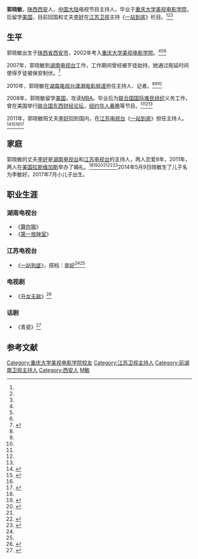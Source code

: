 {{Infobox person
| 姓名       = 郭晓敏
| 图像       = 
| 图像大小   = 
| 图像说明   = 
| 本名       = 
| 出生日期   = {{Birth date and age|1983|10|1}}
| 出生地     = {{CHN}}[[陝西省|陝西省]][[西安市|西安市]]
| 死亡日期   = <!-- {{Death date and age|YYYY|MM|DD|YYYY|MM|DD}}（死亡在前，出生在后） -->
| 死亡地     = 
| 国籍       = {{PRC}}
| 别名       = 
| 种族       = [[汉族|汉族]]
| 教育程度   = [[重慶大學美視電影學院|重慶大學美視電影學院]]
| 职业       = 主持人
| 活跃时期   = 2006年至今
| 机构       = [[湖南电视台|湖南电视台]]<br>[[江苏电视台|江苏电视台]]
| 身高       = 
| 体重       = 
| 电视节目   = 
| 配偶       = {{marriage|[[李好|李好]]|Sep 1, 2011}}<ref name="jyq " />
| 伴侣       = 
| 子女       = 李敏好<br>{{Birth date and age|2014|5|9}}<br>Mason<br>{{Birth date and age|2017|7|22}}
| 父母       = 
| 亲属       = 
| 奖项       = 
| 网站       = <!-- {{URL|www.example.com}} -->
}}
'''郭晓敏'''{{BD|1983年|10月1日|||catIdx=G郭晓敏}}，[[陕西省|陕西]][[西安市|西安]]人，[[中国大陆|中国大陆]]电视节目主持人，毕业于[[重庆大学美视电影学院|重庆大学美视电影学院]]，后留学[[美国|美国]]，目前回国和丈夫[[李好|李好]]在[[江苏卫视|江苏卫视]]主持《[[一站到底|一站到底]]》栏目。<ref name="jyq"/><ref name="zwq"/><ref name="crla"/>

== 生平 ==
郭晓敏出生于[[陕西省|陕西省]][[西安市|西安市]]，2002年考入[[重庆大学美视电影学院|重庆大学美视电影学院]]。<ref name="jyq"/><ref name="zwq"/><ref name="crla"/>

2007年，郭晓敏到[[湖南电视台|湖南电视台]]工作，工作期间曾经被歹徒劫持，她通过拖延时间使得歹徒被保安制伏。<ref>{{cite web |url=http://www.nen.com.cn/73748651528159232/20071220/2371100.shtml |title=湖南卫视女主播郭晓敏遭歹徒持枪抢劫 |accessdate=2012-03-21 |date=2007-12-20 |work=新闻中心 |archive-date=2011-01-12 |archive-url=https://web.archive.org/web/20110112023116/http://www.nen.com.cn/73748651528159232/20071220/2371100.shtml |dead-url=no }}</ref>

2010年，郭晓敏在[[湖南电视台|湖南电视台]][[潇湘电影频道|潇湘电影频道]]担任主持人、记者。<ref name="jyq"/><ref name="zwq"/><ref name="crla"/>

2008年，郭晓敏留学[[美国|美国]]，攻读[[MBA|MBA]]。毕业后为[[联合国|联合国]][[国际难民组织|国际难民组织]]义务工作，曾在美国举行[[联合国东西财经论坛|联合国东西财经论坛]]，[[纽约|纽约]][[华人春晚|华人春晚]]等节目。<ref name="jyq"/><ref name="zwq"/><ref name="crla"/>

2011年，郭晓敏陪丈夫[[李好|李好]]回到国内，在[[江苏电视台|江苏电视台]]《[[一站到底|一站到底]]》担任主持人。<ref>{{cite web |url=http://www.hunantv.com/c/20120229/0936591970.html |title=李好与娇妻婚纱照曝光 女方曾是湖南卫视主持人 |date=2012-02-29 |accessdate=2012-03-21 |work=金鹰网 |archive-date=2012-03-26 |archive-url=https://web.archive.org/web/20120326184223/http://www.hunantv.com/c/20120229/0936591970.html |dead-url=yes }}</ref><ref name="zwq">{{cite web |url=http://www.chinanews.com/yl/2012/02-29/3708026.shtml |title=李好：在家里我都听我老婆的，洗脚水都是我给她倒 |accessdate=2012-03-21 |date=2012-02-29 |work=中国新闻网 |archive-date=2012-03-29 |archive-url=https://web.archive.org/web/20120329174339/http://www.chinanews.com/yl/2012/02-29/3708026.shtml |dead-url=no }}</ref><ref name="fhq"/><ref name="yccza">{{cite web|url=http://news.xinhuanet.com/ent/2012-02/29/c_122769536.htm|title=李好与新婚娇妻婚纱照曝光 郭晓敏身份曝光|accessdate=2012-03-21|date=2012-02-29|work=新华网|deadurl=yes|archiveurl=https://web.archive.org/web/20120303152211/http://news.xinhuanet.com/ent/2012-02/29/c_122769536.htm|archivedate=2012-03-03}}</ref>

== 家庭 ==
郭晓敏的丈夫[[李好|李好]]是[[湖南电视台|湖南电视台]]和[[江苏电视台|江苏电视台]]的主持人，两人恋爱8年，2011年，两人在[[美国|美国]][[拉斯维加斯|拉斯维加斯]]举办了婚礼。<ref name="ypza"/><ref>{{cite web |url=http://ent.ifeng.com/zz/detail_2011_09/14/9175612_0.shtml |title=结束8年爱情长跑 李好在美国拉斯维加斯结婚 |accessdate=2012-03-21 |date=2011-09-14 |work=凤凰网 |archive-date=2020-03-27 |archive-url=https://web.archive.org/web/20200327203126/http://ent.ifeng.com/zz/detail_2011_09/14/9175612_0.shtml |dead-url=no }}</ref><ref name="jyq">{{cite web |url=http://www.hunantv.com/c/20120229/1657216047.html |title=李好郭晓敏夫妻双双当主持 |accessdate=2012-03-21 |date=2012-02-29 |work=金鹰网 |archive-date=2012-03-27 |archive-url=https://web.archive.org/web/20120327233309/http://www.hunantv.com/c/20120229/1657216047.html |dead-url=yes }}</ref><ref name="zwq"/><ref name="fhq">{{cite web |url=http://ent.ifeng.com/idolnews/mainland/detail_2012_02/29/12864227_0.shtml |title=李好携新婚妻子主持：台上是搭档 家里她是领导 |accessdate=2012-03-21 |date=2012-02-29 |work=凤凰网 |archive-date=2020-03-27 |archive-url=https://web.archive.org/web/20200327203126/http://ent.ifeng.com/idolnews/mainland/detail_2012_02/29/12864227_0.shtml |dead-url=no }}</ref><ref name="crla">{{cite web |url=http://gb.cri.cn/27564/2011/09/10/108s3368177.htm |title=李好微博宣布已婚 “三条腿”进教堂与郭晓敏修成正果 |accessdate=2012-03-21 |date=2011-09-10 |work=国际在线 |archive-date=2013-05-22 |archive-url=https://web.archive.org/web/20130522121423/http://gb.cri.cn/27564/2011/09/10/108s3368177.htm |dead-url=no }}</ref>2014年5月9日晓敏生了儿子名为李敏好。2017年7月小儿子出生。

== 职业生涯 ==
=== 湖南电视台 ===
*《[[算你狠|算你狠]]》
*《[[第一放映室|第一放映室]]》

=== 江苏电视台 ===
*《[[一站到底|一站到底]]》，搭档：[[李好|李好]]<ref name="jyq"/><ref name="zwq"/>

=== 电视剧 ===
*《[[丑女无敌|丑女无敌]]》<ref name="ypza">{{cite web|url= http://ent.163.com/11/0910/01/7DI92QO300031H2L.html|title= 李好宣布与郭晓敏完婚 妻子定居纽约做法律工作|accessdate= 2012-03-21|date= 2011-09-10|work= 网易|archive-date= 2013-01-09|archive-url= https://web.archive.org/web/20130109092254/http://ent.163.com/11/0910/01/7DI92QO300031H2L.html|dead-url= no}}</ref>

=== 话剧 ===
*《青瓷》<ref>{{cite web|url=http://www.dzxw.net/entnews/zl/201109/10129698.html|title=郭晓敏个人详细资料 郭晓敏照片|accessdate=2012-03-21|date=2011-09-10|work=达州新闻网}}{{dead link|date=2018年4月 |bot=InternetArchiveBot |fix-attempted=yes }}</ref>

==参考文献==
<div class="references-small">
<references></references>
</div>

{{DEFAULTSORT:G郭}}
[[Category:重庆大学美视电影学院校友|Category:重庆大学美视电影学院校友]]
[[Category:江苏卫视主持人|Category:江苏卫视主持人]]
[[Category:前湖南卫视主持人|Category:前湖南卫视主持人]]
[[Category:西安人|Category:西安人]]
[[Category:郭姓|M敏]]
